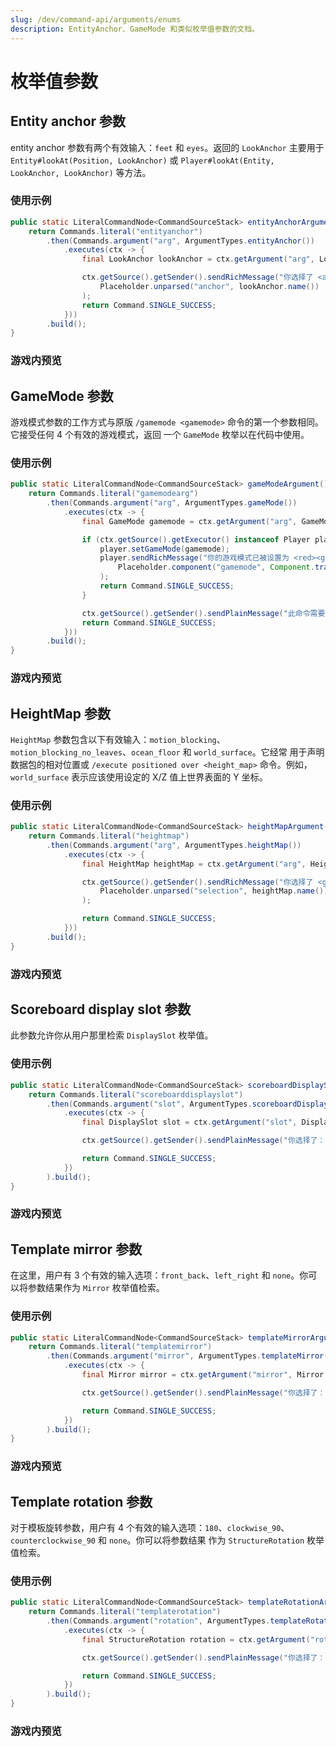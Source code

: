 ```yaml
---
slug: /dev/command-api/arguments/enums
description: EntityAnchor、GameMode 和类似枚举值参数的文档。
---
```



# 枚举值参数

## Entity anchor 参数
entity anchor 参数有两个有效输入：`feet` 和 `eyes`。返回的 <Javadoc name='io.papermc.paper.entity.LookAnchor'>`LookAnchor`</Javadoc> 主要用于
<Javadoc name='org.bukkit.entity.Entity#lookAt(io.papermc.paper.math.Position,io.papermc.paper.entity.LookAnchor)'>`Entity#lookAt(Position, LookAnchor)`</Javadoc> 或
<Javadoc name='org.bukkit.entity.Player#lookAt(org.bukkit.entity.Entity,io.papermc.paper.entity.LookAnchor,io.papermc.paper.entity.LookAnchor)'>`Player#lookAt(Entity, LookAnchor, LookAnchor)`</Javadoc> 等方法。

### 使用示例
```java
public static LiteralCommandNode<CommandSourceStack> entityAnchorArgument() {
    return Commands.literal("entityanchor")
        .then(Commands.argument("arg", ArgumentTypes.entityAnchor())
            .executes(ctx -> {
                final LookAnchor lookAnchor = ctx.getArgument("arg", LookAnchor.class);

                ctx.getSource().getSender().sendRichMessage("你选择了 <aqua><anchor></aqua>！",
                    Placeholder.unparsed("anchor", lookAnchor.name())
                );
                return Command.SINGLE_SUCCESS;
            }))
        .build();
}
```

### 游戏内预览
<FullWidthVideo src={EntityAnchorMp4}/>


## GameMode 参数
游戏模式参数的工作方式与原版 `/gamemode <gamemode>` 命令的第一个参数相同。它接受任何 4 个有效的游戏模式，返回
一个 <Javadoc name='org.bukkit.GameMode'>`GameMode`</Javadoc> 枚举以在代码中使用。

### 使用示例
```java
public static LiteralCommandNode<CommandSourceStack> gameModeArgument() {
    return Commands.literal("gamemodearg")
        .then(Commands.argument("arg", ArgumentTypes.gameMode())
            .executes(ctx -> {
                final GameMode gamemode = ctx.getArgument("arg", GameMode.class);

                if (ctx.getSource().getExecutor() instanceof Player player) {
                    player.setGameMode(gamemode);
                    player.sendRichMessage("你的游戏模式已被设置为 <red><gamemode></red>！",
                        Placeholder.component("gamemode", Component.translatable(gamemode))
                    );
                    return Command.SINGLE_SUCCESS;
                }

                ctx.getSource().getSender().sendPlainMessage("此命令需要一个玩家！");
                return Command.SINGLE_SUCCESS;
            }))
        .build();
}
```

### 游戏内预览
<FullWidthVideo src={GameModeMp4}/>


## HeightMap 参数
<Javadoc name='org.bukkit.HeightMap'>`HeightMap`</Javadoc> 参数包含以下有效输入：`motion_blocking`、`motion_blocking_no_leaves`、`ocean_floor` 和 `world_surface`。它经常
用于声明数据包的相对位置或 `/execute positioned over <height_map>` 命令。例如，`world_surface`
表示应该使用设定的 X/Z 值上世界表面的 Y 坐标。

### 使用示例
```java
public static LiteralCommandNode<CommandSourceStack> heightMapArgument() {
    return Commands.literal("heightmap")
        .then(Commands.argument("arg", ArgumentTypes.heightMap())
            .executes(ctx -> {
                final HeightMap heightMap = ctx.getArgument("arg", HeightMap.class);

                ctx.getSource().getSender().sendRichMessage("你选择了 <gold><selection></gold>",
                    Placeholder.unparsed("selection", heightMap.name())
                );

                return Command.SINGLE_SUCCESS;
            }))
        .build();
}
```

### 游戏内预览
<FullWidthVideo src={HeightMapMp4}/>


## Scoreboard display slot 参数
此参数允许你从用户那里检索 <Javadoc name='org.bukkit.scoreboard.DisplaySlot'>`DisplaySlot`</Javadoc> 枚举值。

### 使用示例
```java
public static LiteralCommandNode<CommandSourceStack> scoreboardDisplaySlotArgument() {
    return Commands.literal("scoreboarddisplayslot")
        .then(Commands.argument("slot", ArgumentTypes.scoreboardDisplaySlot())
            .executes(ctx -> {
                final DisplaySlot slot = ctx.getArgument("slot", DisplaySlot.class);

                ctx.getSource().getSender().sendPlainMessage("你选择了：" + slot.getId());

                return Command.SINGLE_SUCCESS;
            })
        ).build();
}
```

### 游戏内预览
<FullWidthVideo src={ScoreboardDisplaySlotMp4}/>


## Template mirror 参数
在这里，用户有 3 个有效的输入选项：`front_back`、`left_right` 和 `none`。你可以将参数结果作为
<Javadoc name='org.bukkit.block.structure.Mirror'>`Mirror`</Javadoc> 枚举值检索。

### 使用示例
```java
public static LiteralCommandNode<CommandSourceStack> templateMirrorArgument() {
    return Commands.literal("templatemirror")
        .then(Commands.argument("mirror", ArgumentTypes.templateMirror())
            .executes(ctx -> {
                final Mirror mirror = ctx.getArgument("mirror", Mirror.class);

                ctx.getSource().getSender().sendPlainMessage("你选择了：" + mirror.name());

                return Command.SINGLE_SUCCESS;
            })
        ).build();
}
```

### 游戏内预览
<FullWidthVideo src={TemplateMirrorMp4}/>


## Template rotation 参数
对于模板旋转参数，用户有 4 个有效的输入选项：`180`、`clockwise_90`、`counterclockwise_90` 和 `none`。你可以将参数结果
作为 <Javadoc name='org.bukkit.block.structure.StructureRotation'>`StructureRotation`</Javadoc> 枚举值检索。

### 使用示例
```java
public static LiteralCommandNode<CommandSourceStack> templateRotationArgument() {
    return Commands.literal("templaterotation")
        .then(Commands.argument("rotation", ArgumentTypes.templateRotation())
            .executes(ctx -> {
                final StructureRotation rotation = ctx.getArgument("rotation", StructureRotation.class);

                ctx.getSource().getSender().sendPlainMessage("你选择了：" + rotation.name());

                return Command.SINGLE_SUCCESS;
            })
        ).build();
}
```

### 游戏内预览
<FullWidthVideo src={TemplateRotationMp4}/>